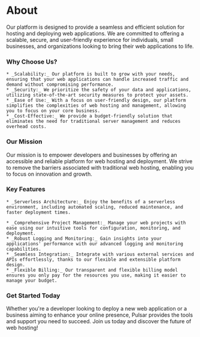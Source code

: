 # About

Our platform is designed to provide a seamless and efficient solution for hosting and deploying web applications. We are committed to offering a scalable, secure, and user-friendly experience for individuals, small businesses, and organizations looking to bring their web applications to life.

### Why Choose Us?

    * _Scalability:_ Our platform is built to grow with your needs, ensuring that your web applications can handle increased traffic and demand without compromising performance.
    * _Security:_ We prioritize the safety of your data and applications, utilizing state-of-the-art security measures to protect your assets.
    * _Ease of Use:_ With a focus on user-friendly design, our platform simplifies the complexities of web hosting and management, allowing you to focus on your core business.
    * _Cost-Effective:_ We provide a budget-friendly solution that eliminates the need for traditional server management and reduces overhead costs.

### Our Mission

Our mission is to empower developers and businesses by offering an accessible and reliable platform for web hosting and deployment. We strive to remove the barriers associated with traditional web hosting, enabling you to focus on innovation and growth.

### Key Features

    * _Serverless Architecture:_ Enjoy the benefits of a serverless environment, including automated scaling, reduced maintenance, and faster deployment times.

    * _Comprehensive Project Management:_ Manage your web projects with ease using our intuitive tools for configuration, monitoring, and deployment.
    * _Robust Logging and Monitoring:_ Gain insights into your applications' performance with our advanced logging and monitoring capabilities.
    * _Seamless Integration:_ Integrate with various external services and APIs effortlessly, thanks to our flexible and extensible platform design.
    * _Flexible Billing:_ Our transparent and flexible billing model ensures you only pay for the resources you use, making it easier to manage your budget.

### Get Started Today

Whether you're a developer looking to deploy a new web application or a business aiming to enhance your online presence, Pulsar provides the tools and support you need to succeed. Join us today and discover the future of web hosting!
